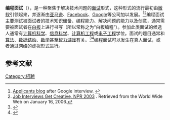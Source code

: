 {{Expand language|1=en|time=2020-11-19T04:29:48+00:00}}
'''编程面试'''（{{lang-en|'''coding interview'''}}），是一种聚焦于解决技术问题的[[面试|面试]]形式，这种形式的流行最初由[[微软|微软]]引领起来，并逐渐由[[亚马逊公司|亚马逊]]、[[Facebook|Facebook]]、[[Google|Google]]等公司加以发展。<ref>[http://ifdefined.com/blog/post/Google-interview.aspx Applicants blog] after Google interview. {{Webarchive|url=https://web.archive.org/web/20110313021040/http://ifdefined.com/blog/post/Google-interview.aspx |date=March 13, 2011 }}</ref><ref>[https://www.npr.org/templates/story/story.php?storyId=1405340 Job Interviews Get Creative, NPR 2003] {{Wayback|url=https://www.npr.org/templates/story/story.php?storyId=1405340 |date=20201127142239 }}. Retrieved from the World Wide Web on January 16, 2006.</ref>编程面试主要测试被面试者的技术知识储备、编程能力、解决问题的能力以及创意，通常需要被面试者在[[白板|白板]]上进行书写（所以常称之为“白板编程”）。参加此类面试的候选人通常有[[计算机科学|计算机科学]]、[[信息科学|信息科学]]、[[计算机工程|计算机工程]]或[[电子工程|电子工程]]学位。面试的题目通常和[[算法|算法]]、[[数据结构|数据结构]]、[[数学|数学]]甚至[[智力游戏|智力游戏]]有关。<ref>{{citation |title=Programming Interviews Exposed: Secrets to Landing Your Next Job |author=John Mongan |edition=2nd |isbn=978-0-470-12167-2 |publisher=Wrox |url=https://archive.org/details/programminginter00mong_0 }}</ref><ref name=ctci>{{Cite book|title=Cracking the Coding Interview|url=https://archive.org/details/crackingcodingin0000mcdo_k7r4|last=McDowell|year=2015|first=Gayle Laakmann|isbn=978-0-9847828-5-7|edition=6th|location=Palo Alto, CA|oclc=913477191}}</ref>编程面试可以发生在真人面试，或者通过网络的虚拟形式进行。

== 参考文献 ==
{{Reflist}}
{{Compu-stub}}
[[Category:招聘|Category:招聘]]
